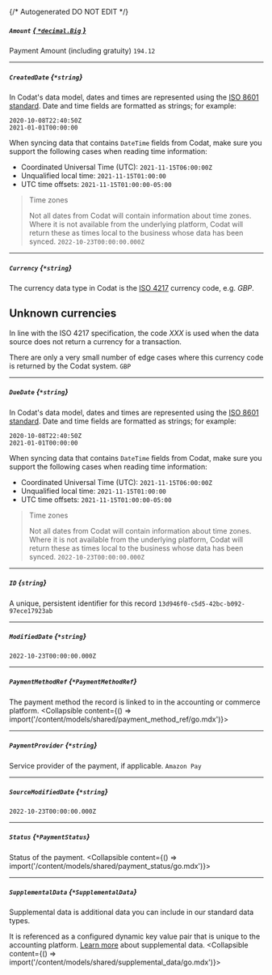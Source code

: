 {/* Autogenerated DO NOT EDIT  */}

##### `Amount` [*{ `*decimal.Big` }*](https://pkg.go.dev/github.com/ericlagergren/decimal#Big)
Payment Amount (including gratuity)
`194.12`

---
##### `CreatedDate` *{`*string`}*
In Codat's data model, dates and times are represented using the <a class="external" href="https://en.wikipedia.org/wiki/ISO_8601" target="_blank">ISO 8601 standard</a>. Date and time fields are formatted as strings; for example:

```
2020-10-08T22:40:50Z
2021-01-01T00:00:00
```



When syncing data that contains `DateTime` fields from Codat, make sure you support the following cases when reading time information:

- Coordinated Universal Time (UTC): `2021-11-15T06:00:00Z`
- Unqualified local time: `2021-11-15T01:00:00`
- UTC time offsets: `2021-11-15T01:00:00-05:00`

> Time zones
> 
> Not all dates from Codat will contain information about time zones.  
> Where it is not available from the underlying platform, Codat will return these as times local to the business whose data has been synced.
`2022-10-23T00:00:00.000Z`

---
##### `Currency` *{`*string`}*
The currency data type in Codat is the [ISO 4217](https://en.wikipedia.org/wiki/ISO_4217) currency code, e.g. _GBP_.

## Unknown currencies

In line with the ISO 4217 specification, the code _XXX_ is used when the data source does not return a currency for a transaction. 

There are only a very small number of edge cases where this currency code is returned by the Codat system.
`GBP`

---
##### `DueDate` *{`*string`}*
In Codat's data model, dates and times are represented using the <a class="external" href="https://en.wikipedia.org/wiki/ISO_8601" target="_blank">ISO 8601 standard</a>. Date and time fields are formatted as strings; for example:

```
2020-10-08T22:40:50Z
2021-01-01T00:00:00
```



When syncing data that contains `DateTime` fields from Codat, make sure you support the following cases when reading time information:

- Coordinated Universal Time (UTC): `2021-11-15T06:00:00Z`
- Unqualified local time: `2021-11-15T01:00:00`
- UTC time offsets: `2021-11-15T01:00:00-05:00`

> Time zones
> 
> Not all dates from Codat will contain information about time zones.  
> Where it is not available from the underlying platform, Codat will return these as times local to the business whose data has been synced.
`2022-10-23T00:00:00.000Z`

---
##### `ID` *{`string`}*
A unique, persistent identifier for this record
`13d946f0-c5d5-42bc-b092-97ece17923ab`

---
##### `ModifiedDate` *{`*string`}*
`2022-10-23T00:00:00.000Z`

---
##### `PaymentMethodRef` *{`*PaymentMethodRef`}*
The payment method the record is linked to in the accounting or commerce platform.
<Collapsible content={() => import('/content/models/shared/payment_method_ref/go.mdx')}>
</Collapsible>

---
##### `PaymentProvider` *{`*string`}*
Service provider of the payment, if applicable.
`Amazon Pay`

---
##### `SourceModifiedDate` *{`*string`}*
`2022-10-23T00:00:00.000Z`

---
##### `Status` *{`*PaymentStatus`}*
Status of the payment.
<Collapsible content={() => import('/content/models/shared/payment_status/go.mdx')}>
</Collapsible>

---
##### `SupplementalData` *{`*SupplementalData`}*
Supplemental data is additional data you can include in our standard data types. 

It is referenced as a configured dynamic key value pair that is unique to the accounting platform. [Learn more](https://docs.codat.io/using-the-api/supplemental-data/overview) about supplemental data.
<Collapsible content={() => import('/content/models/shared/supplemental_data/go.mdx')}>
</Collapsible>


